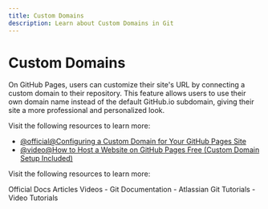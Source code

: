 ```yaml
---
title: Custom Domains
description: Learn about Custom Domains in Git
---
```


# Custom Domains

On GitHub Pages, users can customize their site's URL by connecting a custom domain to their repository. This feature allows users to use their own domain name instead of the default GitHub.io subdomain, giving their site a more professional and personalized look.

Visit the following resources to learn more:

- [@official@Configuring a Custom Domain for Your GitHub Pages Site](https://docs.github.com/en/pages/configuring-a-custom-domain-for-your-github-pages-site)
- [@video@How to Host a Website on GitHub Pages Free (Custom Domain Setup Included)](https://www.youtube.com/watch?v=e5AwNU3Y2es&t=156s)

Visit the following resources to learn more:

<Tabs defaultValue="official">
<TabsList>
<TabsTrigger value="official">Official Docs</TabsTrigger>
<TabsTrigger value="article">Articles</TabsTrigger>
<TabsTrigger value="video">Videos</TabsTrigger>
</TabsList>

<TabsContent value="official">
- <Link href="https://git-scm.com/docs">Git Documentation</Link>
</TabsContent>
<TabsContent value="article">
- <Link href="https://www.atlassian.com/git/tutorials">Atlassian Git Tutorials</Link>
</TabsContent>
<TabsContent value="video">
- <Link href="https://www.youtube.com/results?search_query=git+custom-domains+tutorial">Video Tutorials</Link>
</TabsContent>
</Tabs>

<Outlet path="5-github/basics/custom-domains" />
